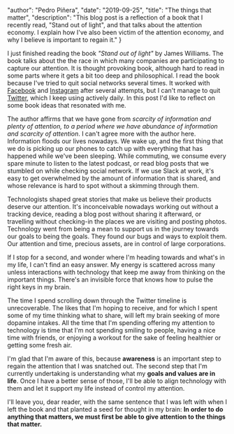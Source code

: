 
  "author": "Pedro Piñera",
  "date": "2019-09-25",
  "title": "The things that matter",
  "description": "This blog post is a reflection of a book that I recently read, \"Stand out of light\", and that talks about the attention economy. I explain how I've also been victim of the attention economy, and why I believe is important to regain it."
}




I just finished reading the book _"Stand out of light"_ by James Williams.
The book talks about the the race in which many companies are participating to capture our attention.
It is thought provoking book,
although hard to read in some parts where it gets a bit too deep and philosophical.
I read the book because I've tried to quit social networks several times.
It worked with [Facebook](https://facebook.com) and [Instagram](https://instagram.com) after several attempts,
but I can't manage to quit [Twitter](https://twitter.com),
which I keep using actively daily.
In this post I'd like to reflect on some book ideas that resonated with me.

The author affirms that we have gone from _scarcity of information and plenty of attention,
to a period where we have abundance of information and scarcity of attention_.
I can't agree more with the author here.
Information floods our lives nowadays.
We wake up,
and the first thing that we do is picking up our phones to catch up with everything that has happened while we've been sleeping.
While commuting,
we consume every spare minute to listen to the latest podcast,
or read blog posts that we stumbled on while checking social network.
If we use Slack at work,
it's easy to get overwhelmed by the amount of information that is shared,
and whose relevance is hard to spot without a skimming through them.

Technologists shaped great stories that make us believe their products deserve our attention.
It's inconceivable nowadays working out without a tracking device, reading a blog post without sharing it afterward, or travelling without checking-in the places we are visiting and posting photos.
Technology went from being a mean to support us in the journey towards our goals to being the goals.
They found our bugs and ways to exploit them.
Our attention and time,
precious assets,
are in control of large corporations.

If I stop for a second,
and wonder where I'm heading towards and what's in my life,
I can't find an easy answer.
My energy is scattered across many unless interactions with technology that keep me away from thinking on the important things.
There's an invisible force that knows how to pulse the right keys in my brain.

The time I spend scrolling down through the Twitter timeline is unrecoverable.
The likes that I'm hoping to receive,
and for which I spent some of my time thinking what to share,
will left my brain seeking of more dopamine intakes.
All the time that I'm spending offering my attention to technology is time that I'm not spending smiling to people,
having a nice time with friends,
or enjoying a workout for the sake of feeling healthier or getting some fresh air.

I'm glad that I'm aware of this,
because **awareness** is an important step to regain the attention that I was snatched out.
The second step that I'm currently undertaking is understanding what my **goals and values are in life**.
Once I have a better sense of those,
I'll be able to align technology with them and let it support my life instead of control my attention.

I'll leave you,
dear reader,
with the same sentence that I was left with when I left the book and that planted a seed for thought in my brain:
**In order to do anything that matters, we must first be able to give attention to the things that matter.**

    
